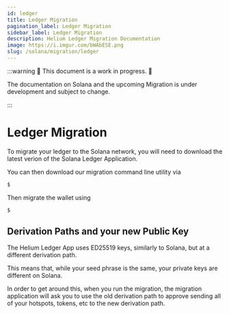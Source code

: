 ```yaml
---
id: ledger
title: Ledger Migration
pagination_label: Ledger Migration
sidebar_label: Ledger Migration
description: Helium Ledger Migration Documentation
image: https://i.imgur.com/bWAbESE.png
slug: /solana/migration/ledger
---
```



:::warning 🚧 This document is a work in progress. 🚧

The documentation on Solana and the upcoming Migration is under development and subject to change.

:::

# Ledger Migration

To migrate your ledger to the Solana network, you will need to download the latest verion of the Solana
Ledger Application.
<!-- TODO: Nova -->

You can then download our migration command line utility via

<!-- TODO: this command -->

```bash
$ 
```

Then migrate the wallet using

```bash
$ 
```

## Derivation Paths and your new Public Key

The Helium Ledger App uses ED25519 keys, similarly to Solana, but at a different derivation path.

This means that, while your seed phrase is the same, your private keys are different on Solana.

In order to get around this, when you run the migration, the migration application will ask you to
use the old derivation path to approve sending all of your hotspots, tokens, etc to the new derivation
path.